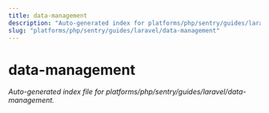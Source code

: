 ```yaml
---
title: data-management
description: "Auto-generated index for platforms/php/sentry/guides/laravel/data-management"
slug: "platforms/php/sentry/guides/laravel/data-management"
---
```


# data-management

_Auto-generated index file for platforms/php/sentry/guides/laravel/data-management._
